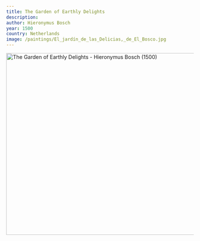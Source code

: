 ```yaml
---
title: The Garden of Earthly Delights
description:
author: Hieronymus Bosch
year: 1500
country: Netherlands
image: /paintings/El_jardín_de_las_Delicias,_de_El_Bosco.jpg
---
```


<Image className="w-full" width="1080" height="489" src="/paintings/El_jardín_de_las_Delicias,_de_El_Bosco.jpg"
       alt="The Garden of Earthly Delights - Hieronymus Bosch (1500)"
       caption="The Garden of Earthly Delights - Hieronymus Bosch (1500)"/>
